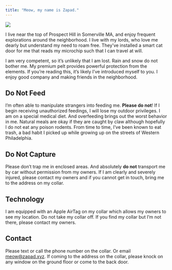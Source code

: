 ```yaml
---
title: "Meow, my name is Zapad."
---
```


::: {.column-margin}
![](images/portrait.png)
:::

I live near the top of Prospect Hill in Somerville MA,
and enjoy frequent explorations around the neighborhood.
I live with my lords,
who love me dearly but understand my need to roam free.
They’ve installed a smart cat door for me that reads my microchip
such that I can travel at will.

I am very competent, so it’s unlikely that I am lost.
Rain and snow do not bother me. My premium pelt provides powerful protection from the elements.
If you’re reading this, it’s likely I’ve introduced myself to you.
I enjoy good company and making friends in the neighborhood.

## Do Not Feed

I’m often able to manipulate strangers into feeding me.
**Please do not**!
If I begin receiving unauthorized feedings,
I will lose my outdoor privileges.
I am on a special medical diet.
And overfeeding brings out the worst behavior in me.
Natural meals are okay if they are caught by claw
although hopefully I do not eat any poison rodents.
From time to time, I’ve been known to eat trash,
a bad habit I picked up while growing up on the streets of Western Philadelphia.

## Do Not Capture

Please don’t trap me in enclosed areas.
And absolutely **do not** transport me by car without permission from my owners.
If I am clearly and severely injured,
please contact my owners and if you cannot get in touch,
bring me to the address on my collar.

## Technology

I am equipped with an Apple AirTag on my collar which allows my owners to see my location.
Do not take my collar off.
If you find my collar but I’m not there, 
please contact my owners.

## Contact

Please text or call the phone number on the collar.
Or email [meow@zapad.xyz](mailto:meow@zapad.xyz).
If coming to the address on the collar,
please knock on any window on the ground floor or come to the back door.
